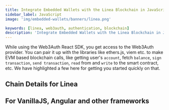 ```yaml
---
title: Integrate Embedded Wallets with the Linea Blockchain in JavaScript
sidebar_label: JavaScript
image: 'img/embedded-wallets/banners/linea.png'

keywords: [linea, web3auth, authentication, blockchain]
description: 'Integrate Embedded Wallets with the Linea Blockchain in Javascript | Embedded Wallets'
---
```



While using the Web3Auth React SDK, you get access to the Web3Auth provider. You can pair it up with the libraries like ethers.js, viem etc. to make EVM based blockchain calls, like getting user's `account`, fetch `balance`, `sign transaction`, `send transaction`, `read` from and `write` to the smart contract, etc. We have highlighted a few here for getting you started quickly on that.

## Chain Details for Linea

<ChainDetailsLinea />

## For VanillaJS, Angular and other frameworks

<JsBlockchainMethods />
